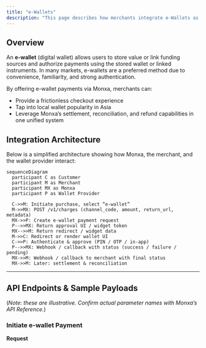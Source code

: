 ```yaml
---
title: "e-Wallets"
description: "This page describes how merchants integrate e-Wallets as a payment option via Monxa: the API endpoints, integration flows, merchant responsibilities, and best practices."
---
```


## Overview

An **e-wallet** (digital wallet) allows users to store value or link funding sources and authorize payments using the stored wallet or linked instruments. In many markets, e-wallets are a preferred method due to convenience, familiarity, and strong authentication.

By offering e-wallet payments via Monxa, merchants can:

- Provide a frictionless checkout experience
- Tap into local wallet popularity in Asia
- Leverage Monxa’s settlement, reconciliation, and refund capabilities in one unified system

## Integration Architecture

Below is a simplified architecture showing how Monxa, the merchant, and the wallet provider interact:

```mermaid
sequenceDiagram
  participant C as Customer
  participant M as Merchant
  participant MX as Monxa
  participant P as Wallet Provider

  C->>M: Initiate purchase, select “e-wallet”
  M->>MX: POST /v1/charges (channel_code, amount, return_url, metadata)
  MX->>P: Create e-wallet payment request
  P-->>MX: Return approval UI / widget token
  MX-->>M: Return redirect / widget data
  M->>C: Redirect or render wallet UI
  C->>P: Authenticate & approve (PIN / OTP / in-app)
  P-->>MX: Webhook / callback with status (success / failure / pending)
  MX->>M: Webhook / callback to merchant with final status
  MX->>M: Later: settlement & reconciliation
```

---

## API Endpoints & Sample Payloads

(_Note: these are illustrative. Confirm actual parameter names with Monxa’s API Reference._)

### Initiate e-wallet Payment

**Request**
